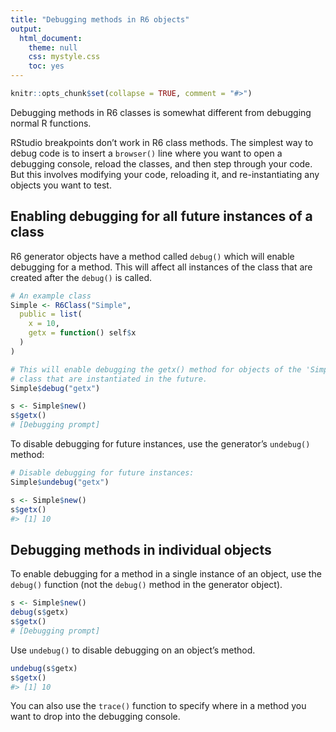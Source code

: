 ---
title: "Debugging methods in R6 objects"
output:
  html_document:
    theme: null
    css: mystyle.css
    toc: yes
---

<!--
%\VignetteEngine{knitr::rmarkdown}
%\VignetteIndexEntry{Debugging methods in R6 objects}
-->

```{r echo = FALSE}
knitr::opts_chunk$set(collapse = TRUE, comment = "#>")
```

Debugging methods in R6 classes is somewhat different from debugging normal R functions.

RStudio breakpoints don't work in R6 class methods. The simplest way to debug code is to insert a `browser()` line where you want to open a debugging console, reload the classes, and then step through your code. But this involves modifying your code, reloading it, and re-instantiating any objects you want to test.

## Enabling debugging for all future instances of a class

R6 generator objects have a method called `debug()` which will enable debugging for a method. This will affect all instances of the class that are created after the `debug()` is called.

```{r eval=FALSE}
# An example class
Simple <- R6Class("Simple",
  public = list(
    x = 10,
    getx = function() self$x
  )
)

# This will enable debugging the getx() method for objects of the 'Simple'
# class that are instantiated in the future.
Simple$debug("getx")

s <- Simple$new()
s$getx()
# [Debugging prompt]
```

To disable debugging for future instances, use the generator's `undebug()` method:

```{r eval=FALSE}
# Disable debugging for future instances:
Simple$undebug("getx")

s <- Simple$new()
s$getx()
#> [1] 10
```


## Debugging methods in individual objects

To enable debugging for a method in a single instance of an object, use the `debug()` function (not the `debug()` method in the generator object).

```{r eval=FALSE}
s <- Simple$new()
debug(s$getx)
s$getx()
# [Debugging prompt]
```

Use `undebug()` to disable debugging on an object's method.

```{r eval=FALSE}
undebug(s$getx)
s$getx()
#> [1] 10
```


You can also use the `trace()` function to specify where in a method you want to drop into the debugging console.
